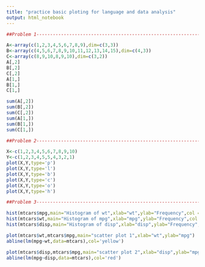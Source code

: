 ```yaml
---
title: "practice basic ploting for language and data analysis"
output: html_notebook
---
```

```r
##Problem 1--------------------------------------------------------------
```
```r
A<-array(c(1,2,3,4,5,6,7,8,9),dim=c(3,3))
B<-array(c(4,5,6,7,8,9,10,11,12,13,14,15),dim=c(4,3))
C<-array(c(8,9,10,8,9,10),dim=c(3,2))
A[,2]
B[,2]
C[,2]
A[1,]
B[1,]
C[1,]
```
```r
sum(A[,2])
sum(B[,2])
sum(C[,2])
sum(A[1,])
sum(B[1,])
sum(C[1,]) 
```
```r
##Problem 2--------------------------------------------------------------
```
```r
X<-c(1,2,3,4,5,6,7,8,9,10)
Y<-c(1,2,3,4,5,5,4,3,2,1)
plot(X,Y,type='p')
plot(X,Y,type='l')
plot(X,Y,type='b')
plot(X,Y,type='c')
plot(X,Y,type='o')
plot(X,Y,type='h')
```
```r
##Problem 3--------------------------------------------------------------
```
```r
hist(mtcars$mpg,main="Histogram of wt",xlab="wt",ylab="Frequency",col = 'blue')
hist(mtcars$wt,main="Histogram of mpg",xlab="mpg",ylab="Frequency",col = 'pink')
hist(mtcars$disp,main="Histogram of disp",xlab="disp",ylab="Frequency",col = 'yellow')

plot(mtcars$wt,mtcars$mpg,main="scatter plot 1",xlab="wt",ylab="mpg")
abline(lm(mpg~wt,data=mtcars),col='yellow')

plot(mtcars$disp,mtcars$mpg,main="scatter plot 2",xlab="disp",ylab="mpg")
abline(lm(mpg~disp,data=mtcars),col='red')
```